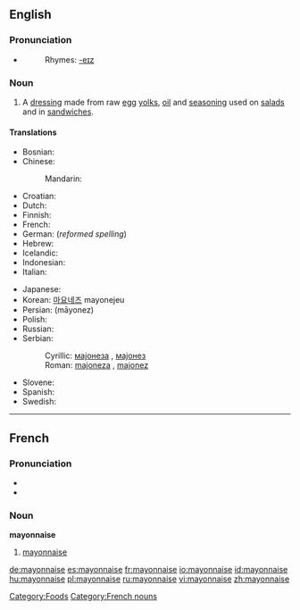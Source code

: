 {{see|Mayonnaise}}
{{wikipedia}}
==English==

===Pronunciation===
* {{IPA|/meɪəˈneɪz/}}
*: Rhymes: [[Rhymes:English:-eɪz|-eɪz]]

===Noun===
{{en-noun|-}}

# A [[dressing]] made from raw [[egg]] [[yolks]], [[oil]] and [[seasoning]] used on [[salad]]s and in [[sandwich]]es.

====Translations====
{{top}}
* Bosnian: {{t|bs|majoneza|f}}
* Chinese:
*: Mandarin: {{t|cmn|美乃滋|tr=měi nǎi zī}}
* Croatian: {{t|hr|majoneza|f}}
* Dutch: {{t|nl|mayonaise|m}}
* Finnish: {{t|fi|majoneesi}}
* French: {{t|fr|mayonnaise|f}}
* German: {{t|de|Majonäse|f}} (''reformed spelling'')
* Hebrew: {{t|he|מיונז}}
* Icelandic: {{t|is|majónes|n}}
* Indonesian: {{t|id|mayones}}
* Italian: {{t|it|maionese|f}}
{{mid}}
* Japanese: {{t|ja|マヨネーズ|tr=mayonēzu|sc=Jpan}}
* Korean: [[마요네즈]] mayonejeu
* Persian: {{fa-Arab|[[مایونز]]}} (māyonez)
* Polish: {{t|pl|majonez}}
* Russian: {{t|ru|майонез}}
* Serbian:
*: Cyrillic: [[мајонеза]] {{f}}, [[мајонез]] {{m}}
*: Roman: [[majoneza]] {{f}}, [[majonez]] {{m}}
* Slovene: {{t|sl|majoneza|f}}
* Spanish: {{t|es|mayonesa|f}}
* Swedish: {{t|sv|majonnäs}}
{{bottom}}

----

==French==

===Pronunciation===
* {{IPA|lang=fr|/ma.jɔ.nɛz/}}
* {{SAMPA|lang=fr|/ma.jO.nEz/}}

===Noun===
'''mayonnaise''' {{f}}

# [[#English|mayonnaise]]

[[Category:Foods]]
[[Category:French nouns]]

[[de:mayonnaise]]
[[es:mayonnaise]]
[[fr:mayonnaise]]
[[io:mayonnaise]]
[[id:mayonnaise]]
[[hu:mayonnaise]]
[[pl:mayonnaise]]
[[ru:mayonnaise]]
[[vi:mayonnaise]]
[[zh:mayonnaise]]